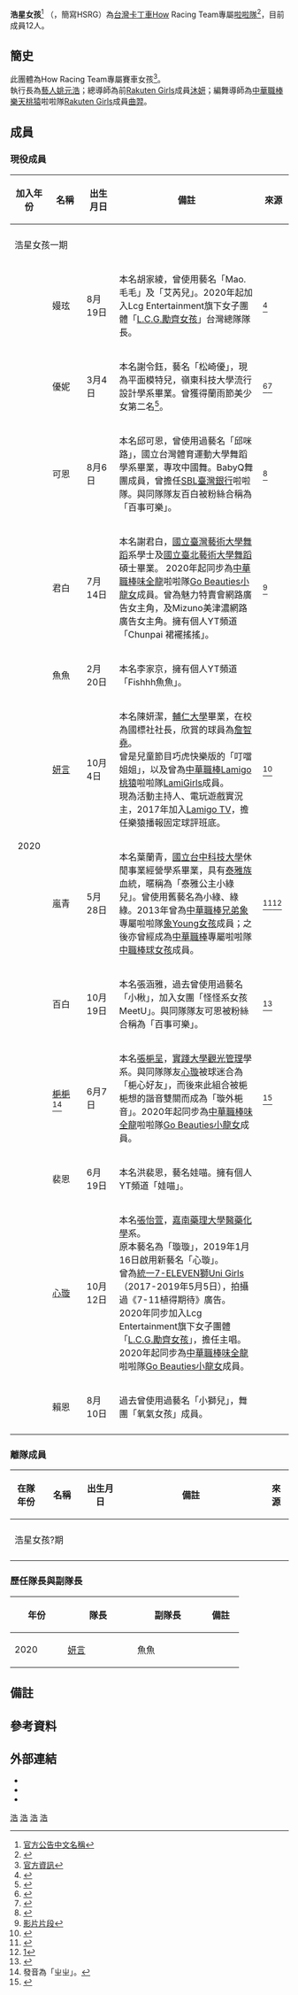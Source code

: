 {{藝人
|姓名 = 浩星女孩
|類型 = 組合
|圖片 = 
|圖片尺寸 = 
|圖片簡介 =
|暱稱 = 
|國籍 = {{ROC}}
|語言 = 中文
|職業 = 啦啦隊
|出道日期 = 2020年12月19日
|出道作品 =
|活躍年代 = 2020年12月19日－2021年12月23日
|相關團體 = How Racing Team
|經紀公司 = 
|唱片公司 = 
|現任成員 = 嫚玹、松崎優、可恩、君白、魚魚、[[陳妍潔|妍言]]、嵐青、百白、[[張梔呈|梔梔]]、裴恩、[[張心璇|心璇]]、賴恩
}}
{{Infobox YouTube personality
| header-color       = 
| honorific_prefix   = 
| name               = HSRG
| honorific_suffix   = 
| logo               =
| logo_size          =
| logo_alt           =
| logo caption       =
| image              = 
| image_size         =
| alt                = 
| caption            = 
| pseudonym          =
| channel_name       = 
| channel_url        =
| channel_direct_url =
| channels           = [https://www.youtube.com/channel/UCgezRNGgCqtmPnpdMbrkWrQ HSRG]
| creator            = 浩星女孩
| years_active       = 
| genre              = 歌唱、舞蹈、生活
| subscribers        = 257
| subscriber_date    = 2021年6月6日
| views              = 10,730
| view_date          = 2021年6月6日
| silver_button      = 
| silver_year        = 
| gold_button        = 
| gold_year          =
| diamond_button     = 
| diamond_year       = 
| ruby_button        = 
| ruby_year          = 
| module             = 
| stats_update       = 
| extra_information  = 
}}

'''浩星女孩'''<ref group=註>[https://www.facebook.com/109072564326198/posts/123794596187328/ 官方公告中文名稱]</ref> （{{lang-en|'''How Star Racing Girls'''}}，簡寫HSRG）為[[台灣|台灣]][[卡丁車|卡丁車]]How Racing Team專屬[[啦啦隊|啦啦隊]]<ref>{{cite news|url=https://sports.ltn.com.tw/news/breakingnews/3352297|title=How Star Racing Girls徵選 搞笑、魔術、韓文樣樣來|publisher=自由時報|date=2020-11-15|accessdate=2020-12-14|language=zh-tw}}</ref>，目前成員12人。

==簡史==
此團體為How Racing Team專屬賽車女孩<ref group=註>[https://www.facebook.com/pg/howstarracinggirls/about/ 官方資訊]</ref>。<br />
執行長為[[藝人|藝人]][[姚元浩|姚元浩]]；總導師為前[[Rakuten_Girls|Rakuten Girls]]成員[[鄒沐妍|沐妍]]；編舞導師為[[中華職棒|中華職棒]][[樂天桃猿|樂天桃猿]]啦啦隊[[Rakuten_Girls|Rakuten Girls]]成員[[曲羿|曲羿]]。

==成員==
===現役成員===
{| class="wikitable"
! width="80px"|加入年份
! width="120px"|名稱
! width="100px"|出生月日
! width="600px"|備註
! width="50px"|來源
|-
|-align="center" 
|colspan="6"|浩星女孩一期
|-
|rowspan="12"  align="center"  |2020
|嫚玹
|8月19日
|本名胡家綾，曾使用藝名「Mao.毛毛」及「艾芮兒」。2020年起加入Lcg Entertainment旗下女子團體「[[L.C.G.勵齊女孩|L.C.G.勵齊女孩]]」台灣總隊隊長。
|<ref>{{cite news|url=https://bee-men.com/articles/3c0a91|title=充滿愛心的女孩「艾芮兒 Ariel」天生好氣質讓幸福滿分：有種說不上來的迷人感|publisher=蜂報|date=2020-07-14|accessdate=2020-12-18|language=zh-tw}}</ref>
|-
|優妮
|3月4日
|本名謝令鈺，藝名「松崎優」，現為平面模特兒，嶺東科技大學流行設計學系畢業。曾獲得蘭雨節美少女第二名<ref>{{cite news|url=https://news.ltn.com.tw/news/local/paper/320282|title=蘭雨節美少女 賴亭文摘冠|publisher=自由時報|date=2009-07-20 |accessdate=2020-12-14|language=zh-tw}}</ref>。
|<ref>{{cite news|url=https://cutiesgeneration.com/zh-hant/%E6%9D%BE%E5%B4%8E%E5%84%AA-%E6%80%A7%E6%84%9F%E9%9B%BB%E7%9C%BCsg-%E6%B0%B4%E8%9B%87%E8%85%B0%E5%A5%BD%E5%90%B8%E7%9D%9B/|title=松崎優性感電眼SG 水蛇腰好吸睛|publisher=cutiesgeneration|date=2018-05-06|accessdate=2020-12-14|language=zh-tw}}</ref><ref>{{cite news|url=https://tw.appledaily.com/skipped-tw/20181127/WG6XGL4DB6ZXXWFRM4KN4XHMTQ/|title=邪惡的身材　松崎優誘惑舞姿讓人無法抗拒|publisher=蘋果日報|date= 2018-11-27|accessdate=2020-12-14|language=zh-tw}}</ref>
|-
|可恩
|<!--1994年-->8月6日
|本名邱可恩，曾使用過藝名「邱咪路」，國立台灣體育運動大學舞蹈學系畢業，專攻中國舞。BabyQ舞團成員，曾擔任[[超級籃球聯賽|SBL]][[臺灣銀行籃球隊|臺灣銀行]]啦啦隊。與同隊隊友百白被粉絲合稱為「百事可樂」。
|<ref>{{cite news|url=https://www.ettoday.net/news/20190904/1513014.htm|title=軟Q女孩邱咪路　筋骨超開大劈「一字馬」|publisher=ETtoday新聞雲|date=2019-09-04|accessdate=2020-12-18|language=zh-tw}}</ref>
|-
|君白
|7月14日
|本名謝君白，[[國立臺灣藝術大學|國立臺灣藝術大學]][[舞蹈|舞蹈]]系學士及[[國立臺北藝術大學|國立臺北藝術大學]][[舞蹈|舞蹈]]碩士畢業。
2020年起同步為[[中華職棒|中華職棒]][[味全龍|味全龍]]啦啦隊[[Go_Beauties小龍女|Go Beauties小龍女]]成員。曾為魅力特賣會網路廣告女主角，及Mizuno美津濃網路廣告女主角。擁有個人YT頻道「Chunpai 裙襬搖搖」。
|<ref group=註>[https://www.youtube.com/watch?v=Qis5ljxozl0 影片片段]</ref>
|-
|魚魚
|2月20日
|本名李家京，擁有個人YT頻道「Fishhh魚魚」。
|
|-
|[[陳妍潔|妍言]]
|10月4日
|本名陳妍潔，[[輔仁大學|輔仁大學]]畢業，在校為國標社社長，欣賞的球員為[[詹智堯|詹智堯]]。<br>曾是兒童節目巧虎快樂版的「叮噹姐姐」，以及曾為[[中華職棒|中華職棒]][[Lamigo桃猿|Lamigo桃猿]]啦啦隊[[LamiGirls|LamiGirls]]成員。<br>現為活動主持人、電玩遊戲實況主，2017年加入[[Lamigo_TV|Lamigo TV]]，擔任樂猿播報固定球評班底。
|<ref>{{cite news|url=http://sports.ltn.com.tw/news/breakingnews/1938330|title=Lamigirls一次7人離隊 女神Amis轉任播報球評|publisher=自由時報|date=2017-01-05|accessdate=2020-12-14|language=zh-tw}}</ref>
|-
|嵐青
|<!--1989年-->5月28日
|本名葉蘭青，[[國立台中科技大學|國立台中科技大學]]休閒事業經營學系畢業，具有[[泰雅族|泰雅族]]血統，暱稱為「泰雅公主小綠兒」。曾使用舊藝名為小綠、綠綠。2013年曾為[[中華職棒|中華職棒]][[兄弟象|兄弟象]]專屬啦啦隊[[象Young女孩|象Young女孩]]成員；之後亦曾經成為[[中華職棒|中華職棒]]專屬啦啦隊[[中職棒球女孩|中職棒球女孩]]成員。
|<ref>{{cite news|url=https://tw.news.yahoo.com/photos/%E8%B2%A2%E5%AF%AE%E6%B5%B7%E6%B4%8B%E9%9F%B3%E6%A8%82%E7%A5%AD-%E7%86%B1%E6%83%85%E5%A7%90%E5%A6%B9-%E8%91%89%E8%98%AD%E9%9D%92-slideshow/%E8%B2%A2%E5%AF%AE%E6%B5%B7%E6%B4%8B%E9%9F%B3%E6%A8%82%E7%A5%AD-%E7%86%B1%E6%83%85%E5%A7%90%E5%A6%B9-%E8%91%89%E8%98%AD%E9%9D%92-photo-1402980330975.html|title=熱情姐妹 葉蘭青|publisher=Yahoo|date=2014-06-17|accessdate=2020-10-31|language=zh-tw}}</ref><ref group=註>[https://www.youtube.com/channel/UC3fUdOSG6lhK-KoMcMN4h1Q/videos]</ref>
|-
|百白
|10月19日
|本名張涵雅，過去曾使用過藝名「小楸」，加入女團「怪怪系女孩MeetU」。與同隊隊友可恩被粉絲合稱為「百事可樂」。
|<ref>{{cite news|url=https://www.chinatimes.com/realtimenews/20200817003682-260404?chdtv|title=怪怪系女孩MeetU新血入團 鐘雅、小楸上遊艇露健美身材|publisher=中時電子報|date=2020-08-17|accessdate=2020-12-14|language=zh-tw}}</ref>
|-
|[[張梔呈|梔梔]]<ref group=註>發音為「ㄓㄓ」。</ref>
|6月7日
|本名[[張梔呈|張梔呈]]，[[實踐大學|實踐大學]][[觀光|觀光]][[管理|管理]]學系。與同隊隊友[[張心璇|心璇]]被球迷合為「梔心好友」，而後來此組合被梔梔想的諧音雙關而成為「璇外梔音」。2020年起同步為[[中華職棒|中華職棒]][[味全龍|味全龍]]啦啦隊[[Go_Beauties小龍女|Go Beauties小龍女]]成員。
|<ref>{{cite news|url=https://www.eightgeman.com/%E5%A5%BD%E6%BC%94%E5%93%A1%20%E5%BC%B5%E6%A2%94%E5%91%88|title=人才庫 張梔呈|publisher=拙八郎創意執行股份有限公司|accessdate=2020-06-04|language=zh-tw}}</ref>
|-
|裴恩
|6月19日
|本名洪裴恩，藝名娃喵。擁有個人YT頻道「娃喵」。
|
|-
|[[張心璇|心璇]]
|10月12日
|本名[[張怡萱|張怡萱]]，[[嘉南藥理大學|嘉南藥理大學]][[醫藥|醫藥]][[化學|化學]]系。<br />原本藝名為「璇璇」，2019年1月16日啟用新藝名「心璇」。<br />曾為[[統一7-ELEVEN獅|統一7-ELEVEN獅]][[Uni_Girls|Uni Girls]]（2017-2019年5月5日），拍攝過《7-11植得期待》廣告。<br />2020年同步加入Lcg Entertainment旗下女子團體「[[L.C.G.勵齊女孩|L.C.G.勵齊女孩]]」，擔任主唱。2020年起同步為[[中華職棒|中華職棒]][[味全龍|味全龍]]啦啦隊[[Go_Beauties小龍女|Go Beauties小龍女]]成員。
|

|-
|賴恩
|8月10日
|過去曾使用過藝名「小獅兒」，舞團「氧氣女孩」成員。
|
|-
|}

===離隊成員===
{| class="wikitable"
! width="80px"|在隊年份
! width="120px"|名稱
! width="100px"|出生月日
! width="600px"|備註
! width="50px" |來源
|- 
|-align="center" 
|colspan="5"|浩星女孩?期
|-
|}

===歷任隊長與副隊長===
{| class="wikitable"
! width="80px"|年份
! width="110px"|隊長 
! width="110px"|副隊長
! width="50px"|備註
|- align=center
| 2020
| [[陳妍潔|妍言]]
| 魚魚
| 
|}

== 備註 ==
{{ReflistH|2}}
{{NoteFoot}}
{{ReflistF}}

==參考資料==
{{reflist|2}}

==外部連結==
*{{Facebook|howstarracinggirls|How Star Racing Girls}}
*{{Instagram|hsrg_official|How Star Racing Girls}}
*{{Youtube|channel=UCgezRNGgCqtmPnpdMbrkWrQ|HSRG}}

[[Category:台灣啦啦隊|浩]]
[[Category:臺灣女舞者|浩]]
[[Category:台灣女性模特兒|浩]]
[[Category:臺灣網路紅人|浩]]